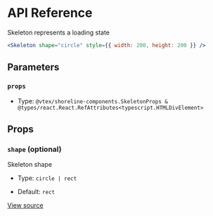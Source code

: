 # API Reference

Skeleton represents a loading state

```jsx
<Skeleton shape="circle" style={{ width: 200, height: 200 }} />
```

## Parameters

### `props`

- Type: `@vtex/shoreline-components.SkeletonProps & @types/react.React.RefAttributes<typescript.HTMLDivElement>`

## Props

### `shape` (optional)

Skeleton shape

- Type: `circle | rect`

- Default: `rect`

[View source](https://github.com/vtex/shoreline/blob/261574dcf/packages/components/src/skeleton/skeleton.tsx#L9)
